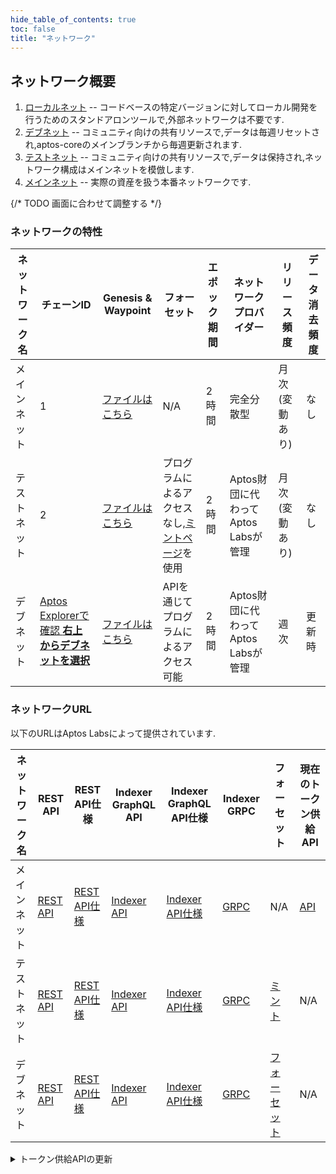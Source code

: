 ```yaml
---
hide_table_of_contents: true
toc: false
title: "ネットワーク"
---
```


## ネットワーク概要

1. [ローカルネット](http://127.0.0.1:8080) -- コードベースの特定バージョンに対してローカル開発を行うためのスタンドアロンツールで,外部ネットワークは不要です.
2. [デブネット](https://api.devnet.aptoslabs.com/v1/spec#/) -- コミュニティ向けの共有リソースで,データは毎週リセットされ,aptos-coreのメインブランチから毎週更新されます.
3. [テストネット](https://api.testnet.aptoslabs.com/v1/spec#/) -- コミュニティ向けの共有リソースで,データは保持され,ネットワーク構成はメインネットを模倣します.
4. [メインネット](https://api.mainnet.aptoslabs.com/v1/spec#/) -- 実際の資産を扱う本番ネットワークです.

{/* TODO 画面に合わせて調整する */}

### ネットワークの特性

| ネットワーク名 | チェーンID                                                                               | Genesis & Waypoint                                                     | フォーセット                                         | エポック期間 | ネットワークプロバイダー              | リリース頻度   | データ消去頻度 |
| ------- | ------------------------------------------------------------------------------------ | -------------------------------------------------------------------------- | ---------------------------------------------- | ------ | ------------------------- | -------- | ------- |
| メインネット  | 1                                                                                    | [ファイルはこちら](https://github.com/aptos-labs/aptos-networks/tree/main/mainnet) | N/A                                            | 2時間    | 完全分散型                     | 月次(変動あり) | なし      |
| テストネット  | 2                                                                                    | [ファイルはこちら](https://github.com/aptos-labs/aptos-networks/tree/main/testnet) | プログラムによるアクセスなし,[ミントページ](/ja/network/faucet)を使用 | 2時間    | Aptos財団に代わってAptos Labsが管理 | 月次(変動あり) | なし      |
| デブネット   | [Aptos Explorerで確認 **右上からデブネットを選択**](https://explorer.aptoslabs.com/?network=Devnet) | [ファイルはこちら](https://github.com/aptos-labs/aptos-networks/tree/main/devnet)  | APIを通じてプログラムによるアクセス可能                          | 2時間    | Aptos財団に代わってAptos Labsが管理 | 週次       | 更新時     |

### ネットワークURL

以下のURLはAptos Labsによって提供されています.

| ネットワーク名 | REST API                                         | REST API仕様                                                | Indexer GraphQL API                                         | Indexer GraphQL API仕様                                                                                          | Indexer GRPC                               | フォーセット                                         | 現在のトークン供給API                                            |
| ------- | ------------------------------------------------ | --------------------------------------------------------- | ----------------------------------------------------------- | -------------------------------------------------------------------------------------------------------------- | ------------------------------------------ | ---------------------------------------------- | ------------------------------------------------------- |
| メインネット  | [REST API](https://api.mainnet.aptoslabs.com/v1) | [REST API仕様](https://api.mainnet.aptoslabs.com/v1/spec#/) | [Indexer API](https://api.mainnet.aptoslabs.com/v1/graphql) | [Indexer API仕様](https://cloud.hasura.io/public/graphiql?endpoint=https://api.mainnet.aptoslabs.com/v1/graphql) | [GRPC](https://grpc.mainnet.aptoslabs.com) | N/A                                            | [API](https://aptos-supply.dev.gcp.aptosdev.com/supply) |
| テストネット  | [REST API](https://api.testnet.aptoslabs.com/v1) | [REST API仕様](https://api.testnet.aptoslabs.com/v1/spec#/) | [Indexer API](https://api.testnet.aptoslabs.com/v1/graphql) | [Indexer API仕様](https://cloud.hasura.io/public/graphiql?endpoint=https://api.testnet.aptoslabs.com/v1/graphql) | [GRPC](https://grpc.testnet.aptoslabs.com) | [ミント](/ja/network/faucet)                      | N/A                                                     |
| デブネット   | [REST API](https://api.devnet.aptoslabs.com/v1)  | [REST API仕様](https://api.devnet.aptoslabs.com/v1/spec#/)  | [Indexer API](https://api.devnet.aptoslabs.com/v1/graphql)  | [Indexer API仕様](https://cloud.hasura.io/public/graphiql?endpoint=https://api.devnet.aptoslabs.com/v1/graphql)  | [GRPC](https://grpc.devnet.aptoslabs.com)  | [フォーセット](https://faucet.devnet.aptoslabs.com/) | N/A                                                     |

<details>
  <summary>トークン供給APIの更新</summary>
  2024年12月12日,Aptos財団は現在のトークン供給APIを更新しました.このAPIの更新版は,現在の月次期間の開始時点での流通供給量を更新することで,メインネットの現在の流通供給量をより正確に反映しています.以前のバージョンのAPIは,前月の期間の流通供給量を報告していました.ネットワークの流通供給スケジュールに変更はなく,ネットワークの流通供給量は[こちら](https://aptosfoundation.org/currents/aptos-tokenomics-overview)で公開されている元のトークノミクスと一致しています.
</details>
